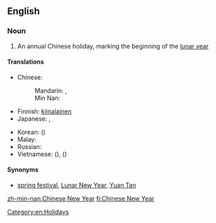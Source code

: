 ==English==
{{wikipedia}}

===Noun===
{{en-noun|head=[[Chinese]] [[New Year]]}}

# An annual Chinese holiday, marking the beginning of the [[lunar year]]

====Translations====
{{trans-top|a Chinese holiday}}
* Chinese:
*: Mandarin: {{t-|cmn|春節|sc=Hani}},  {{t-|cmn|春节|tr=chūnjié|sc=Hani}}
*: Min Nan: {{t-|nan|新正|tr=sin-chiaⁿ|sc=Hans}}
* Finnish: [[kiinalainen]] {{t+|fi|uusivuosi}}
* Japanese: {{t-|ja|旧正月|tr=きゅうしょうがつ, kyūshōgatsu}}, {{t+|ja|春節|tr=しゅんせつ, shunsetsu}}
{{trans-mid}}
* Korean: {{t-|ko|춘절|tr=chunjeol}} ({{t+|ko|春節}})
* Malay: {{t-|ms|Tahun Baru Cina}}
* Russian: {{t-|ru|Китайский Новый год|m|tr=Kitájskij Nóvyj god}}
* Vietnamese: {{t+|vi|Tết Nguyên Đán}} ({{t-|vi|節元旦|sc=Hani}}), {{t-|vi|Xuân tiết}} ({{t-|vi|春節|sc=Hani}})
{{trans-bottom}}

====Synonyms====
* [[spring festival]], [[Lunar New Year]], [[Yuan Tan]]

[[Category:en:Holidays]]

[[zh-min-nan:Chinese New Year]]
[[fi:Chinese New Year]]